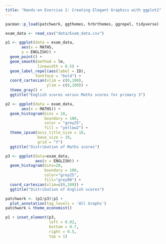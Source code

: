 ```yaml
---
title: "Hands-on Exercise 2: Creating Elegant Graphics with ggplot2"
---
```

```r
pacman::p_load(patchwork, ggthemes, hrbrthemes, ggrepel, tidyverse)
```

```r
exam_data <- read_csv("data/Exam_data.csv")
```

```r
p1 <- ggplot(data = exam_data,
       aes(x = MATHS,
       y = ENGLISH)) +
  geom_point() + 
  geom_smooth(method = lm,
              linewidth = 0.5) +
  geom_label_repel(aes(label = ID),
             fontface = "bold") +
  coord_cartesian(xlim = c(0,100),
                  ylim = c(0,100)) +
  theme_gray() + 
  ggtitle("English scores versus Maths scores for primary 3")
```

```r
p2 <- ggplot(data = exam_data,
       aes(x = MATHS)) +
  geom_histogram(bins = 10,
                 boundary = 100,
                 color = "grey25",
                 fill = "yellow2") +
  theme_ipsum(axis_title_size = 18,
              base_size = 10,
              grid = "Y")
  ggtitle("Distribution of Maths scores")
```

```r
p3 <- ggplot(data=exam_data, 
             aes(x = ENGLISH)) +
  geom_histogram(bins=20, 
                 boundary = 100,
                 color="grey25", 
                 fill="grey90") +
  coord_cartesian(xlim=c(0,100)) +
  ggtitle("Distribution of English scores")
```

```r
patchwork <- (p2/p3)|p1 +
  plot_annotation(tag_levels = 'All Graphs')
patchwork & theme_economist()
```

```r
p1 + inset_element(p3,
                   left = 0.02,
                   bottom = 0.7,
                   right = 0.5,
                   top = 1)
```
